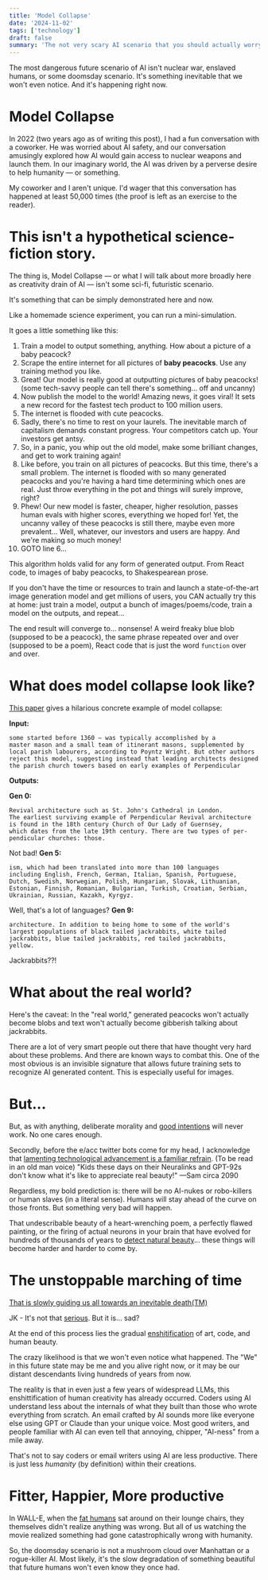 ```yaml
---
title: 'Model Collapse'
date: '2024-11-02'
tags: ['technology']
draft: false
summary: 'The not very scary AI scenario that you should actually worry about.'
---
```


The most dangerous future scenario of AI isn't nuclear war, enslaved humans, or some doomsday scenario. It's something inevitable that we won't even notice. And it's happening right now.

# Model Collapse
In 2022 (two years ago as of writing this post), I had a fun conversation with a coworker. He was worried about AI safety, and our conversation amusingly explored how AI would gain access to nuclear weapons and launch them. In our imaginary world, the AI was driven by a perverse desire to help humanity — or something.

My coworker and I aren't unique. I'd wager that this conversation has happened at least 50,000 times (the proof is left as an exercise to the reader).

# This isn't a hypothetical science-fiction story. 
The thing is, Model Collapse — or what I will talk about more broadly here as creativity drain of AI — isn't some sci-fi, futuristic scenario.

It's something that can be simply demonstrated here and now. 

Like a homemade science experiment, you can run a mini-simulation.

It goes a little something like this:
1. Train a model to output something, anything. How about a picture of a baby peacock?
2. Scrape the entire internet for all pictures of **baby peacocks**. Use any training method you like.
3. Great! Our model is really good at outputting pictures of baby peacocks! (some tech-savvy people can tell there's something... off and uncanny)
4. Now publish the model to the world! Amazing news, it goes viral! It sets a new record for the fastest tech product to 100 million users. 
5. The internet is flooded with cute peacocks.
6. Sadly, there's no time to rest on your laurels. The inevitable march of capitalism demands constant progress. Your competitors catch up. Your investors get antsy.
7. So, in a panic, you whip out the old model, make some brilliant changes, and get to work training again!
8. Like before, you train on all pictures of peacocks. But this time, there's a small problem. The internet is flooded with so many generated peacocks and you're having a hard time determining which ones are real. Just throw everything in the pot and things will surely improve, right?
9. Phew! Our new model is faster, cheaper, higher resolution, passes human evals with higher scores, everything we hoped for! Yet, the uncanny valley of these peacocks is still there, maybe even more prevalent... Well, whatever, our investors and users are happy. And we're making so much money!
10. GOTO line 6...

This algorithm holds valid for any form of generated output. From React code, to images of baby peacocks, to Shakespearean prose. 

If you don't have the time or resources to train and launch a state-of-the-art image generation model and get millions of users, you CAN actually try this at home: just train a model, output a bunch of images/poems/code, train a model on the outputs, and repeat...

The end result will converge to... nonsense! A weird freaky blue blob (supposed to be a peacock), the same phrase repeated over and over (supposed to be a poem), React code that is just the word `function` over and over. 

# What does model collapse look like?

[This paper](https://macro.com/app/pdf/mdShMXH57YiedvNEw6yowJ) gives a hilarious concrete example of model collapse:

**Input:**
```
some started before 1360 — was typically accomplished by a
master mason and a small team of itinerant masons, supplemented by
local parish labourers, according to Poyntz Wright. But other authors
reject this model, suggesting instead that leading architects designed
the parish church towers based on early examples of Perpendicular
```

**Outputs:**

**Gen 0:**
```
Revival architecture such as St. John's Cathedral in London.
The earliest surviving example of Perpendicular Revival architecture
is found in the 18th century Church of Our Lady of Guernsey,
which dates from the late 19th century. There are two types of per-
pendicular churches: those.
```
Not bad!
**Gen 5:**
```
ism, which had been translated into more than 100 languages
including English, French, German, Italian, Spanish, Portuguese,
Dutch, Swedish, Norwegian, Polish, Hungarian, Slovak, Lithuanian,
Estonian, Finnish, Romanian, Bulgarian, Turkish, Croatian, Serbian,
Ukrainian, Russian, Kazakh, Kyrgyz.
```
Well, that's a lot of languages?
**Gen 9:**
```
architecture. In addition to being home to some of the world's
largest populations of black tailed jackrabbits, white tailed
jackrabbits, blue tailed jackrabbits, red tailed jackrabbits,
yellow.
```
Jackrabbits??!

# What about the real world?
Here's the caveat: 
In the "real world," generated peacocks won't actually become blobs and text won't actually become gibberish talking about jackrabbits. 

There are a lot of very smart people out there that have thought very hard about these problems. And there are known ways to combat this. One of the most obvious is an invisible signature that allows future training sets to recognize AI generated content. This is especially useful for images. 

# But...

But, as with anything, deliberate morality and [good intentions](https://news.ycombinator.com/item?id=23589663) will never work. No one cares enough.

Secondly, before the e/acc twitter bots come for my head, I acknowledge that [lamenting technological advancement is a familiar refrain](https://xkcd.com/1227/). (To be read in an old man voice) "Kids these days on their Neuralinks and GPT-92s don't know what it's like to appreciate real beauty!" —Sam circa 2090

Regardless, my bold prediction is: there will be no AI-nukes or robo-killers or human slaves (in a literal sense). Humans will stay ahead of the curve on those fronts. But something very bad will happen.

That undescribable beauty of a heart-wrenching poem, a perfectly flawed painting, or the firing of actual neurons in your brain that have evolved for hundreds of thousands of years to [detect natural beauty](https://macro.com/app/pdf/aVyEzg3hK5nFj8PjeJLESK)... these things will become harder and harder to come by.


# The unstoppable marching of time 
[That is slowly guiding us all towards an inevitable death(TM)](https://knowyourmeme.com/memes/what-scares-you-the-most)

JK - It's not that [serious](https://www.poetryfoundation.org/poems/46565/ozymandias). But it is... sad?

At the end of this process lies the gradual [enshitification](https://en.wikipedia.org/wiki/Enshittification) of art, code, and human beauty. 

The crazy likelihood is that we won't even notice what happened. The "We" in this future state may be me and you alive right now, or it may be our distant descendants living hundreds of years from now. 

The reality is that in even just a few years of widespread LLMs, this enshittification of human creativity has already occurred. Coders using AI understand less about the internals of what they built than those who wrote everything from scratch. An email crafted by AI sounds more like everyone else using GPT or Claude than your unique voice. Most good writers, and people familiar with AI can even tell that annoying, chipper, "AI-ness" from a mile away. 

That's not to say coders or email writers using AI are less productive. There is just less *humanity* (by definition) within their creations.

# Fitter, Happier, More productive

In WALL-E, when the [fat humans](https://www.youtube.com/watch?v=5kngspqvHa0) sat around on their lounge chairs, they themselves didn't realize anything was wrong. But all of us watching the movie realized something had gone catastrophically wrong with humanity.

So, the doomsday scenario is not a mushroom cloud over Manhattan or a rogue-killer AI. Most likely, it's the slow degradation of something beautiful that future humans won't even know they once had.
